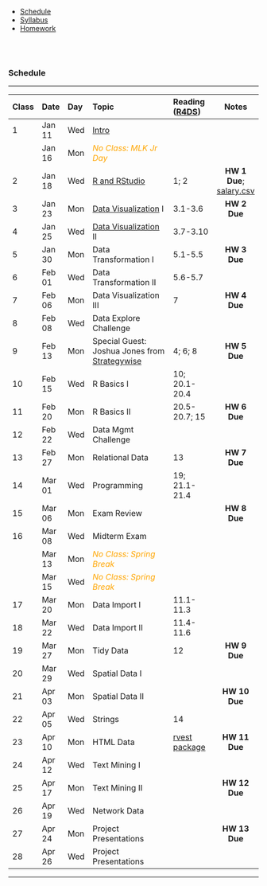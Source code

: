 
<ul class="navibar">
  <li><a href="./index.html" class="current" >Schedule</a></li>
  <li><a href="./syllabus.html" class="navibar" >Syllabus</a></li>
  <li><a href="./homework.html" class="navibar" >Homework</a></li>
</ul>



<!--- Start Main Page --->
<br><br>

### Schedule

-----------

--------------------------------------------------------------------------------
Class   Date     Day   Topic                        Reading          Notes
                                                    ([R4DS])
-----   ------   ----  ---------------------------- -------------- -------------
1       Jan 11   Wed   [Intro]    

        Jan 16   Mon   <font color="orange">                                
                       *No Class: MLK Jr Day* 
                       </font>   
        
2       Jan 18   Wed   [R and RStudio]			        1; 2   		      **HW 1 Due**; 
                                                                    [salary.csv]
             
3       Jan 23   Mon   [Data Visualization] I		    3.1-3.6         **HW 2 Due**

4       Jan 25   Wed   [Data Visualization] II      3.7-3.10    
       
5       Jan 30   Mon   Data Transformation I	      5.1-5.5         **HW 3 Due**           

6       Feb 01   Wed   Data Transformation II	      5.6-5.7
                   
7       Feb 06   Mon   Data Visualization III       7               **HW 4 Due**

8       Feb 08   Wed   Data Explore Challenge                   
  
9       Feb 13   Mon   Special Guest: Joshua        4; 6; 8         **HW 5 Due**
                       Jones from 
                       [Strategywise](
                       http://strategywise.com/)
                     
10      Feb 15   Wed   R Basics I					          10; 
                                                    20.1-20.4

11      Feb 20   Mon   R Basics II                  20.5-20.7;      **HW 6 Due**
                                                    15         
        
12      Feb 22   Wed   Data Mgmt Challenge                           
       
13      Feb 27   Mon   Relational Data				      13	            **HW 7 Due**

14      Mar 01   Wed   Programming                  19; 
                                                    21.1-21.4

15      Mar 06   Mon   Exam Review                                  **HW 8 Due**

16      Mar 08   Wed   Midterm Exam
                       
        Mar 13   Mon   <font color="orange"> 
                       *No Class: Spring Break* 
                       </font>  
        
        Mar 15   Wed   <font color="orange"> 
                       *No Class: Spring Break* 
                       </font>  

17      Mar 20   Mon   Data Import I                11.1-11.3

18      Mar 22   Wed   Data Import II   			      11.4-11.6			

19      Mar 27   Mon   Tidy Data                  	12              **HW 9 Due**      

20      Mar 29   Wed   Spatial Data I     			

21      Apr 03   Mon   Spatial Data II      						            **HW 10 Due**

22      Apr 05   Wed   Strings    					        14            

23      Apr 10   Mon   HTML Data                 	  [rvest          **HW 11 Due**
                                                    package] 				

24      Apr 12   Wed   Text Mining I                                  

25      Apr 17   Mon   Text Mining II                               **HW 12 Due**

26      Apr 19   Wed   Network Data                        

27      Apr 24   Mon   Project Presentations                        **HW 13 Due**

28      Apr 26   Wed   Project Presentations
--------------------------------------------------------------------------------



<!--- Lectures --->
[Intro]: lectures/01-Intro.pdf
[R and RStudio]: lectures/02-Rintro.pdf
[Data Visualization]: lectures/03-dataviz.pdf

<!--- Notes --->
[salary.csv]: data/salary.csv
[R4DS]: http://r4ds.had.co.nz
[rvest package]: http://blog.rstudio.org/2014/11/24/rvest-easy-web-scraping-with-r/


----


<!---
[Midterm Exam (pdf)](http://bama.ua.edu/~mdporter2/st597/exam/midterm.pdf)

[Midterm Exam (R)](http://bama.ua.edu/~mdporter2/st597/exam/midterm.R)
--->



